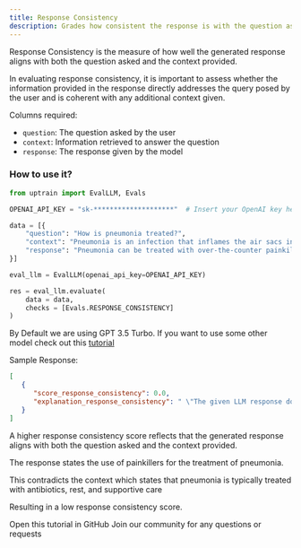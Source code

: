 ```yaml
---
title: Response Consistency
description: Grades how consistent the response is with the question asked as well as with the context provided.
---
```


Response Consistency is the measure of how well the generated response aligns with both the question asked and the context provided. 

In evaluating response consistency, it is important to assess whether the information provided in the response directly addresses the query posed by the user and is coherent with any additional context given.

Columns required:
- `question`: The question asked by the user
- `context`: Information retrieved to answer the question
- `response`: The response given by the model

### How to use it?

```python
from uptrain import EvalLLM, Evals

OPENAI_API_KEY = "sk-********************"  # Insert your OpenAI key here

data = [{
    "question": "How is pneumonia treated?",
    "context": "Pneumonia is an infection that inflames the air sacs in one or both lungs. It is typically treated with antibiotics, rest, and supportive care. The choice of antibiotics depends on the type of pneumonia and its severity."
    "response": "Pneumonia can be treated with over-the-counter painkillers, and rest is not necessary for recovery."
}]

eval_llm = EvalLLM(openai_api_key=OPENAI_API_KEY)

res = eval_llm.evaluate(
    data = data,
    checks = [Evals.RESPONSE_CONSISTENCY]
)
```
<Info>By Default we are using GPT 3.5 Turbo. If you want to use some other model check out this [tutorial](https://github.com/uptrain-ai/uptrain/blob/main/examples/open_source_evaluator_tutorial.ipynb)</Info>

Sample Response:
```json
[
   {
      "score_response_consistency": 0.0,
      "explanation_response_consistency": " \"The given LLM response doesn't answer the user query at all because it fails to provide any information on how pneumonia is actually treated. The response only mentions over-the-counter painkillers and dismisses the need for rest, which is not a comprehensive or accurate representation of pneumonia treatment. The user will be highly dissatisfied with this answer as it lacks crucial information on antibiotics, hospitalization, oxygen therapy, and other essential treatments for pneumonia.\"\n"
   }
]

```
<Note>A higher response consistency score reflects that the generated response aligns with both the question asked and the context provided.</Note>

The response states the use of painkillers for the treatment of pneumonia.

This contradicts the context which states that pneumonia is typically treated with antibiotics, rest, and supportive care

Resulting in a low response consistency score.

<CardGroup cols={2}>
  <Card
    title="Tutorial"
    href="https://github.com/uptrain-ai/uptrain/blob/main/examples/checks/response_quality/consistency.ipynb"
    icon="github"
    color="#808080"
  >
    Open this tutorial in GitHub
  </Card>
  <Card
    title="Have Questions?"
    href="https://join.slack.com/t/uptraincommunity/shared_invite/zt-1yih3aojn-CEoR_gAh6PDSknhFmuaJeg"
    icon="slack"
    color="#808080"
  >
    Join our community for any questions or requests
  </Card>
</CardGroup>